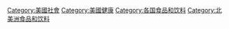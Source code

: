 [[Category:美國社會|Category:美國社會]]
[[Category:美國健康|Category:美國健康]]
[[Category:各国食品和饮料|Category:各国食品和饮料]]
[[Category:北美洲食品和饮料|Category:北美洲食品和饮料]]